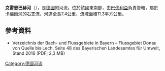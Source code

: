 {{Onesource|time=2020-12-09T08:36:08+00:00}}
{{Coord|48|22|14.7|N|10|21|32|E|display=title}}

'''克雷恩巴赫河'''（{{lang-de|Krähenbach}}），是[[德國|德國]]的河流，位於該國東南部，由[[巴伐利亞|巴伐利亞]]負責管轄，屬於[[卡梅爾河|卡梅爾河]]的右支流，河道全長7.4公里，流域面積11.3平方公里。

==參考資料==
* Verzeichnis der Bach- und Flussgebiete in Bayern – Flussgebiet Donau von Quelle bis Lech, Seite 48 des Bayerischen Landesamtes für Umwelt, Stand 2016 (PDF; 2,3 MB)

{{Germany-geo-stub}}
[[Category:德國河流|Category:德國河流]]